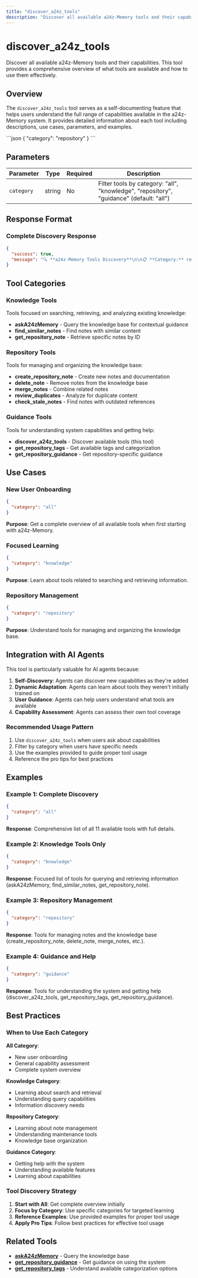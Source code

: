 ```yaml
---
title: "discover_a24z_tools"
description: "Discover all available a24z-Memory tools and their capabilities"
---
```


# discover_a24z_tools

Discover all available a24z-Memory tools and their capabilities. This tool provides a comprehensive overview of what tools are available and how to use them effectively.

## Overview

The `discover_a24z_tools` tool serves as a self-documenting feature that helps users understand the full range of capabilities available in the a24z-Memory system. It provides detailed information about each tool including descriptions, use cases, parameters, and examples.

<RequestExample>
```json
{
  "category": "repository"
}
```
</RequestExample>

## Parameters

| Parameter | Type | Required | Description |
|-----------|------|----------|-------------|
| `category` | string | No | Filter tools by category: "all", "knowledge", "repository", "guidance" (default: "all") |

## Response Format

### Complete Discovery Response
```json
{
  "success": true,
  "message": "🔍 **a24z-Memory Tools Discovery**\n\n📋 **Category:** repository\n🔧 **Found 7 tool(s)**\n\n## create_repository_note\n\n**Document tribal knowledge, architectural decisions, implementation patterns, and important lessons learned.**\n\n### 🎯 Use Cases:\n- Document complex bugs after fixing them\n- Record architectural decisions and their rationale\n- Share implementation patterns with the team\n- Document gotchas and important warnings\n\n### 📝 Parameters:\n- note: The insight or decision to document (Markdown format)\n- directoryPath: Repository root path (absolute)\n- anchors: File/directory paths this note relates to\n- tags: Semantic tags for categorization\n- confidence: Your confidence level (high/medium/low)\n- type: Note type (decision/pattern/gotcha/explanation)\n- metadata: Additional context (optional)\n\n### 💡 Examples:\n```javascript\ncreate_repository_note({ note: \"Fixed race condition in validation middleware\", directoryPath: \"/Users/user/project\", anchors: [\"/Users/user/project/src/middleware/validation.ts\"], tags: [\"bugfix\", \"concurrency\", \"validation\"], type: \"gotcha\", confidence: \"high\" })\n```\n\n---\n\n💡 **Pro Tips:**\n- Always use absolute paths (starting with /) for file and directory parameters\n- Check existing knowledge with `askA24zMemory` before starting work\n- Document your learnings with `create_repository_note` after solving problems\n- Use appropriate note types: `decision` for architecture, `pattern` for reusable solutions, `gotcha` for bugs/warnings, `explanation` for general knowledge\n"
}
```

## Tool Categories

### Knowledge Tools
Tools focused on searching, retrieving, and analyzing existing knowledge:

- **askA24zMemory** - Query the knowledge base for contextual guidance
- **find_similar_notes** - Find notes with similar content
- **get_repository_note** - Retrieve specific notes by ID

### Repository Tools
Tools for managing and organizing the knowledge base:

- **create_repository_note** - Create new notes and documentation
- **delete_note** - Remove notes from the knowledge base
- **merge_notes** - Combine related notes
- **review_duplicates** - Analyze for duplicate content
- **check_stale_notes** - Find notes with outdated references

### Guidance Tools
Tools for understanding system capabilities and getting help:

- **discover_a24z_tools** - Discover available tools (this tool)
- **get_repository_tags** - Get available tags and categorization
- **get_repository_guidance** - Get repository-specific guidance

## Use Cases

### New User Onboarding
```json
{
  "category": "all"
}
```

**Purpose**: Get a complete overview of all available tools when first starting with a24z-Memory.

### Focused Learning
```json
{
  "category": "knowledge"
}
```

**Purpose**: Learn about tools related to searching and retrieving information.

### Repository Management
```json
{
  "category": "repository"
}
```

**Purpose**: Understand tools for managing and organizing the knowledge base.

## Integration with AI Agents

This tool is particularly valuable for AI agents because:

1. **Self-Discovery**: Agents can discover new capabilities as they're added
2. **Dynamic Adaptation**: Agents can learn about tools they weren't initially trained on
3. **User Guidance**: Agents can help users understand what tools are available
4. **Capability Assessment**: Agents can assess their own tool coverage

### Recommended Usage Pattern
1. Use `discover_a24z_tools` when users ask about capabilities
2. Filter by category when users have specific needs
3. Use the examples provided to guide proper tool usage
4. Reference the pro tips for best practices

## Examples

### Example 1: Complete Discovery
```json
{
  "category": "all"
}
```

**Response**: Comprehensive list of all 11 available tools with full details.

### Example 2: Knowledge Tools Only
```json
{
  "category": "knowledge"
}
```

**Response**: Focused list of tools for querying and retrieving information (askA24zMemory, find_similar_notes, get_repository_note).

### Example 3: Repository Management
```json
{
  "category": "repository"
}
```

**Response**: Tools for managing notes and the knowledge base (create_repository_note, delete_note, merge_notes, etc.).

### Example 4: Guidance and Help
```json
{
  "category": "guidance"
}
```

**Response**: Tools for understanding the system and getting help (discover_a24z_tools, get_repository_tags, get_repository_guidance).

## Best Practices

### When to Use Each Category

**All Category**:
- New user onboarding
- General capability assessment
- Complete system overview

**Knowledge Category**:
- Learning about search and retrieval
- Understanding query capabilities
- Information discovery needs

**Repository Category**:
- Learning about note management
- Understanding maintenance tools
- Knowledge base organization

**Guidance Category**:
- Getting help with the system
- Understanding available features
- Learning about capabilities

### Tool Discovery Strategy

1. **Start with All**: Get complete overview initially
2. **Focus by Category**: Use specific categories for targeted learning
3. **Reference Examples**: Use provided examples for proper tool usage
4. **Apply Pro Tips**: Follow best practices for effective tool usage

## Related Tools

- **[askA24zMemory](/api/askA24zMemory)** - Query the knowledge base
- **[get_repository_guidance](/api/get-repository-guidance)** - Get guidance on using the system
- **[get_repository_tags](/api/get-repository-tags)** - Understand available categorization options
